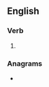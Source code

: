 ==English==

===Verb===
{{head|en|verb form}}

# {{en-third-person singular of|unlace}}

===Anagrams===
* {{anagrams|en|a=acelnsu|Lucenas|auncels|censual|lacunes|launces|unscale}}